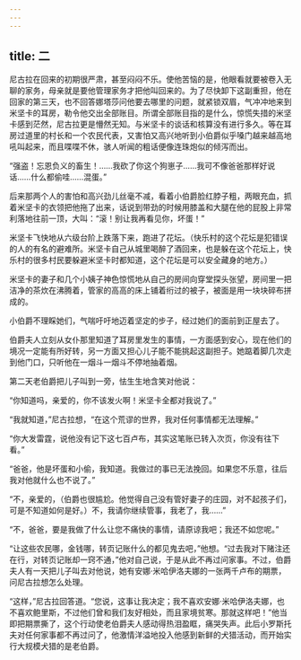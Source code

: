 ```yaml
---
---
---
```

title: 二
---



尼古拉在回来的初期很严肃，甚至闷闷不乐。使他苦恼的是，他眼看就要被卷入无聊的家务，母亲就是要他管理家务才把他叫回来的。为了尽快卸下这副重担，他在回家的第三天，也不回答娜塔莎问他要去哪里的问题，就紧锁双眉，气冲冲地来到米坚卡的耳房，勒令他交出全部账目。所谓全部账目指的是什么，惊慌失措的米坚卡感到茫然，尼古拉更是懵然无知。与米坚卡的谈话和核算没有进行多久。等在耳房过道里的村长和一个农民代表，又害怕又高兴地听到小伯爵似乎嗓门越来越高地吼叫起来，而且喋喋不休，骇人听闻的粗话便像连珠炮似的倾泻而出。

“强盗！忘恩负义的畜生！……我砍了你这个狗崽子……我可不像爸爸那样好说话……什么都偷哇……混蛋。”

后来那两个人的害怕和高兴劲儿丝毫不减，看着小伯爵脸红脖子粗，两眼充血，抓着米坚卡的衣领把他拖了出来，话说到带劲的时候用膝盖和大腿在他的屁股上非常利落地往前一顶，大叫：“滚！别让我再看见你，坏蛋！”

米坚卡飞快地从六级台阶上跌落下来，跑进了花坛。（快乐村的这个花坛是犯错误的人的有名的避难所。米坚卡自己从城里喝醉了酒回来，也是躲在这个花坛上，快乐村的很多村民要躲避米坚卡时都知道，这个花坛是可以安全藏身的地方。）

米坚卡的妻子和几个小姨子神色惊慌地从自己的房间向穿堂探头张望，房间里一把洁净的茶炊在沸腾着，管家的高高的床上铺着绗过的被子，被面是用一块块碎布拼成的。

小伯爵不理睬她们，气喘吁吁地迈着坚定的步子，经过她们的面前到正屋去了。

伯爵夫人立刻从女仆那里知道了耳房里发生的事情，一方面感到安心，现在他们的境况一定能有所好转，另一方面又担心儿子能不能挑起这副担子。她踮着脚几次走到他门口，只听他在一烟斗一烟斗不停地抽着烟。

第二天老伯爵把儿子叫到一旁，怯生生地含笑对他说：

“你知道吗，亲爱的，你不该发火啊！米坚卡全都对我说了。”

“我就知道，”尼古拉想，“在这个荒谬的世界，我对任何事情都无法理解。”

“你大发雷霆，说他没有记下这七百卢布，其实这笔账已转入次页，你没有往下看。”

“爸爸，他是坏蛋和小偷，我知道。我做过的事已无法挽回。如果您不乐意，往后我对他就什么也不说了。”

“不，亲爱的，（伯爵也很尴尬。他觉得自己没有管好妻子的庄园，对不起孩子们，可是不知道如何是好。）不，我请你继续管事，我老了，我……”

“不，爸爸，要是我做了什么让您不痛快的事情，请原谅我吧；我还不如您呢。”

“让这些农民哪，金钱哪，转页记账什么的都见鬼去吧，”他想。“过去我对下赌注还在行，对转页记账却一窍不通，”他对自己说，于是从此不再过问家事。不过，伯爵夫人有一天把儿子叫去对他说，她有安娜·米哈伊洛夫娜的一张两千卢布的期票，问尼古拉想怎么处理。

“这样，”尼古拉回答道。“您说，这事让我决定；我不喜欢安娜·米哈伊洛夫娜，也不喜欢鲍里斯，不过他们曾和我们友好相处，而且家境贫寒。那就这样吧！”他当即把期票撕了，这个行动使老伯爵夫人感动得热泪盈眶，痛哭失声。此后小罗斯托夫对任何家事都不再过问了，他激情洋溢地投入他感到新鲜的犬猎活动，而开始实行大规模犬猎的是老伯爵。
